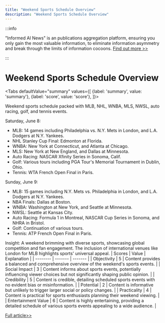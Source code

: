 ```yaml
---
title: "Weekend Sports Schedule Overview"
description: "Weekend Sports Schedule Overview"
---
```



:::info

"Informed AI News" is an publications aggregation platform, ensuring you only gain the most valuable information, to eliminate information asymmetry and break through the limits of information cocoons.  [Find out more >>](/)

:::

# Weekend Sports Schedule Overview


<Tabs
	defaultValue="summary"
	values={[
	{label: 'summary', value: 'summary'},
	{label: 'score', value: 'score'},
]}>
<TabItem value="summary">


Weekend sports schedule packed with MLB, NHL, WNBA, MLS, NWSL, auto racing, golf, and tennis events.

Saturday, June 8:
- MLB: 14 games including Philadelphia vs. N.Y. Mets in London, and L.A. Dodgers at N.Y. Yankees.
- NHL Stanley Cup Final: Edmonton at Florida.
- WNBA: New York at Connecticut, and Atlanta at Chicago.
- MLS: New York at New England, and Dallas at Minnesota.
- Auto Racing: NASCAR Xfinity Series in Sonoma, Calif.
- Golf: Various tours including PGA Tour's Memorial Tournament in Dublin, Ohio.
- Tennis: WTA French Open Final in Paris.

Sunday, June 9:
- MLB: 15 games including N.Y. Mets vs. Philadelphia in London, and L.A. Dodgers at N.Y. Yankees.
- NBA Finals: Dallas at Boston.
- WNBA: Washington at New York, and Seattle at Minnesota.
- NWSL: Seattle at Kansas City.
- Auto Racing: Formula 1 in Montreal, NASCAR Cup Series in Sonoma, and NHRA in Bristol.
- Golf: Continuation of various tours.
- Tennis: ATP French Open Final in Paris.

Insight: A weekend brimming with diverse sports, showcasing global competition and fan engagement. The inclusion of international venues like London for MLB highlights sports' universal appeal.
</TabItem>
<TabItem value="score">
	| Scores     | Value   | Explanation |
	| -------- | ------- | ------- |
	| Objectivity  | 5    | Content provides a balanced and comprehensive overview of the weekend's sports events.    |
	| Social Impact | 3     | Content informs about sports events, potentially influencing viewer choices but not significantly shaping public opinion.    |
	| Credibility    | 5    | Content is credible, detailing scheduled sports events with no evident bias or misinformation.    |
	| Potential    | 2    | Content is informative but unlikely to trigger larger social or policy changes.    |
	| Practicality    | 4    | Content is practical for sports enthusiasts planning their weekend viewing.    |
	| Entertainment Value    | 6    | Content is highly entertaining, providing a detailed schedule of various sports events appealing to a wide audience.    |
</TabItem>
</Tabs>

[Full article>>](https://apnews.com/sports/golf-seattle-1cb3362d3987f6bebd778792df4e0a80)
